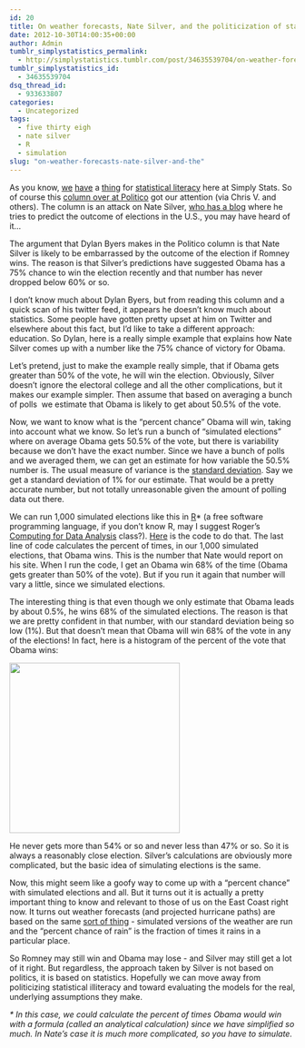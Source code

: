 ```yaml
---
id: 20
title: On weather forecasts, Nate Silver, and the politicization of statistical illiteracy
date: 2012-10-30T14:00:35+00:00
author: Admin
tumblr_simplystatistics_permalink:
  - http://simplystatistics.tumblr.com/post/34635539704/on-weather-forecasts-nate-silver-and-the
tumblr_simplystatistics_id:
  - 34635539704
dsq_thread_id:
  - 933633807
categories:
  - Uncategorized
tags:
  - five thirty eigh
  - nate silver
  - R
  - simulation
slug: "on-weather-forecasts-nate-silver-and-the"
---
```

As you know, <a href="http://simplystatistics.org/post/34483703514/sunday-data-statistics-link-roundup-10-28-12" target="_blank">we</a> <a href="http://simplystatistics.org/post/33564003058/sunday-data-statistics-link-roundup-10-14-12" target="_blank">have</a> a <a href="http://simplystatistics.org/post/29407938554/statistics-statisticians-need-better-marketing" target="_blank">thing</a> for <a href="http://simplystatistics.org/post/13684264380/citizen-science-makes-statistical-literacy-critical" target="_blank">statistical literacy</a> here at Simply Stats. So of course this <a href="http://www.politico.com/blogs/media/2012/10/nate-silver-romney-clearly-could-still-win-147618.html" target="_blank">column over at Politico</a> got our attention (via Chris V. and others). The column is an attack on Nate Silver, <a href="http://fivethirtyeight.blogs.nytimes.com/" target="_blank">who has a blog</a> where he tries to predict the outcome of elections in the U.S., you may have heard of it&#8230;

The argument that Dylan Byers makes in the Politico column is that Nate Silver is likely to be embarrassed by the outcome of the election if Romney wins. The reason is that Silver&#8217;s predictions have suggested Obama has a 75% chance to win the election recently and that number has never dropped below 60% or so. 

I don&#8217;t know much about Dylan Byers, but from reading this column and a quick scan of his twitter feed, it appears he doesn&#8217;t know much about statistics. Some people have gotten pretty upset at him on Twitter and elsewhere about this fact, but I&#8217;d like to take a different approach: education. So Dylan, here is a really simple example that explains how Nate Silver comes up with a number like the 75% chance of victory for Obama. 

Let&#8217;s pretend, just to make the example really simple, that if Obama gets greater than 50% of the vote, he will win the election. Obviously, Silver doesn&#8217;t ignore the electoral college and all the other complications, but it makes our example simpler. Then assume that based on averaging a bunch of polls  we estimate that Obama is likely to get about 50.5% of the vote.

Now, we want to know what is the &#8220;percent chance&#8221; Obama will win, taking into account what we know. So let&#8217;s run a bunch of &#8220;simulated elections&#8221; where on average Obama gets 50.5% of the vote, but there is variability because we don&#8217;t have the exact number. Since we have a bunch of polls and we averaged them, we can get an estimate for how variable the 50.5% number is. The usual measure of variance is the <a href="http://en.wikipedia.org/wiki/Standard_deviation" target="_blank">standard deviation</a>. Say we get a standard deviation of 1% for our estimate. That would be a pretty accurate number, but not totally unreasonable given the amount of polling data out there. 

We can run 1,000 simulated elections like this in <a href="http://www.r-project.org/" target="_blank">R</a>* (a free software programming language, if you don&#8217;t know R, may I suggest Roger&#8217;s <a href="https://www.coursera.org/course/compdata" target="_blank">Computing for Data Analysis</a> class?). <a href="https://raw.github.com/gist/3979974/21e3aea5aad79f68c03bbc519c216ed35b2ecd8b/gistfile1.r" target="_blank">Here</a> is the code to do that. The last line of code calculates the percent of times, in our 1,000 simulated elections, that Obama wins. This is the number that Nate would report on his site. When I run the code, I get an Obama win 68% of the time (Obama gets greater than 50% of the vote). But if you run it again that number will vary a little, since we simulated elections. 

The interesting thing is that even though we only estimate that Obama leads by about 0.5%, he wins 68% of the simulated elections. The reason is that we are pretty confident in that number, with our standard deviation being so low (1%). But that doesn&#8217;t mean that Obama will win 68% of the vote in any of the elections! In fact, here is a histogram of the percent of the vote that Obama wins: 

<img height="300" src="http://biostat.jhsph.edu/~jleek/obama.png" width="300" />

He never gets more than 54% or so and never less than 47% or so. So it is always a reasonably close election. Silver&#8217;s calculations are obviously more complicated, but the basic idea of simulating elections is the same. 

Now, this might seem like a goofy way to come up with a &#8220;percent chance&#8221; with simulated elections and all. But it turns out it is actually a pretty important thing to know and relevant to those of us on the East Coast right now. It turns out weather forecasts (and projected hurricane paths) are based on the same <a href="http://en.wikipedia.org/wiki/Numerical_weather_prediction" target="_blank">sort of thing</a> - simulated versions of the weather are run and the &#8220;percent chance of rain&#8221; is the fraction of times it rains in a particular place. 

So Romney may still win and Obama may lose - and Silver may still get a lot of it right. But regardless, the approach taken by Silver is not based on politics, it is based on statistics. Hopefully we can move away from politicizing statistical illiteracy and toward evaluating the models for the real, underlying assumptions they make. 

_* In this case, we could calculate the percent of times Obama would win with a formula (called an analytical calculation) since we have simplified so much. In Nate&#8217;s case it is much more complicated, so you have to simulate. _
